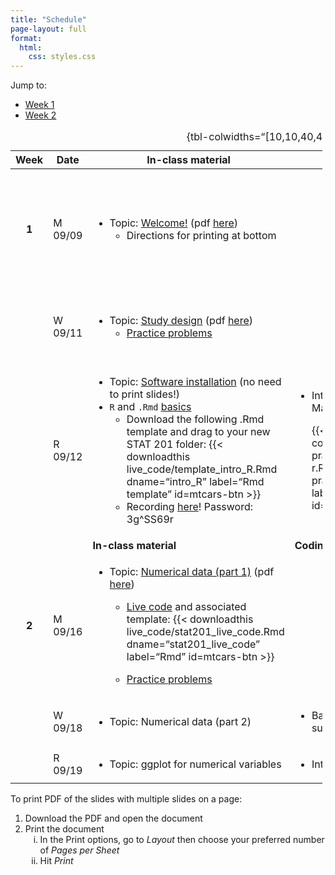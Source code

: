 ```yaml
---
title: "Schedule"
page-layout: full
format: 
  html:
    css: styles.css
---
```


Jump to:

-   [Week 1](#week1)
-   [Week 2](#week2)

+--------------+---------+------------------------------------------------------------------------------------------------------------------------------------------------------------------------------------------------+-----------------------------------------------------------------------------------------------------------------------------------------------+--------------------------------------------------------------------------------+
| Week         | Date    | In-class material                                                                                                                                                                              | Coding practice                                                                                                                               | Assignments                                                                    |
+:============:+=========+================================================================================================================================================================================================+===============================================================================================================================================+================================================================================+
| ::: {#week1} | M 09/09 | -   Topic: [Welcome!](slides/slides-00-welcome.qmd) (pdf [here](slides/pdf/slides-00.pdf))                                                                                                     |                                                                                                                                               | -   Bring your completed quiz to next class                                    |
| **1**        |         |     -   Directions for printing at bottom                                                                                                                                                      |                                                                                                                                               |                                                                                |
| :::          |         |                                                                                                                                                                                                |                                                                                                                                               | -   Fill out [this survey](https://forms.gle/GmbiQXXCEk7xejJt5) by next class. |
+--------------+---------+------------------------------------------------------------------------------------------------------------------------------------------------------------------------------------------------+-----------------------------------------------------------------------------------------------------------------------------------------------+--------------------------------------------------------------------------------+
|              | W 09/11 | -   Topic: [Study design](slides/slides-01-study-design.qmd) (pdf [here](slides/pdf/slides-01.pdf))                                                                                            |                                                                                                                                               | -   Wednesday problems on [Problem Set 1](homework/hw1.pdf)                    |
|              |         |     -   [Practice problems](practice_probs/practice-01-study-design.qmd)                                                                                                                       |                                                                                                                                               |                                                                                |
+--------------+---------+------------------------------------------------------------------------------------------------------------------------------------------------------------------------------------------------+-----------------------------------------------------------------------------------------------------------------------------------------------+--------------------------------------------------------------------------------+
|              | R 09/12 | -   Topic: [Software installation](slides/slides-02-toolkit-installation.qmd) (no need to print slides!)                                                                                       | -   Intro to R and R Markdown                                                                                                                 | -   Thursday problems on [Problem Set 1](homework/hw1.pdf)                     |
|              |         | -   `R` and `.Rmd` [basics](live_code/intro_R.qmd)                                                                                                                                             |                                                                                                                                               |                                                                                |
|              |         |     -   Download the following .Rmd template and drag to your new STAT 201 folder: {{< downloadthis live_code/template_intro_R.Rmd dname="intro_R" label="Rmd template" id=mtcars-btn >}}      |     {{< downloadthis coding_practice/coding-practice-02-intro-r.Rmd dname="coding-practice-intro-R" label="Coding practice" id=mtcars-btn >}} |                                                                                |
|              |         |     -   Recording [here](https://middlebury.zoom.us/rec/share/_fy_lpsyDzdPIUmfu7k8FA1NksnClGkSHz0cPTV5ZXuc39LywW9h5oXchUXWaqhi.x6RNwGidelNURP9U%20Passcode:%203g%5ESS69r)! Password: 3g\^SS69r |                                                                                                                                               |                                                                                |
+--------------+---------+------------------------------------------------------------------------------------------------------------------------------------------------------------------------------------------------+-----------------------------------------------------------------------------------------------------------------------------------------------+--------------------------------------------------------------------------------+
| ::: {#week2} |         | **In-class material**                                                                                                                                                                          | **Coding practice**                                                                                                                           | **Assignments**                                                                |
| :::          |         |                                                                                                                                                                                                |                                                                                                                                               |                                                                                |
+--------------+---------+------------------------------------------------------------------------------------------------------------------------------------------------------------------------------------------------+-----------------------------------------------------------------------------------------------------------------------------------------------+--------------------------------------------------------------------------------+
| **2**        | M 09/16 | -   Topic: [Numerical data (part 1)](slides/slides-03-numerical-pt1.qmd) (pdf [here](slides/pdf/slides-03.pdf))                                                                                |                                                                                                                                               | -   Monday problems on [Problem Set 2](homework/hw2.pdf)                       |
|              |         |                                                                                                                                                                                                |                                                                                                                                               |                                                                                |
|              |         |     -   [Live code](live_code/numerical_pt1_live.qmd) and associated template: {{< downloadthis live_code/stat201_live_code.Rmd dname="stat201_live_code" label="Rmd" id=mtcars-btn >}}        |                                                                                                                                               | -   [Sunflower field](homework/sunflower_field.pdf)                            |
|              |         |                                                                                                                                                                                                |                                                                                                                                               |                                                                                |
|              |         |     -   [Practice problems](practice_probs/practice-03-numerical-data-pt1.qmd)                                                                                                                 |                                                                                                                                               |                                                                                |
+--------------+---------+------------------------------------------------------------------------------------------------------------------------------------------------------------------------------------------------+-----------------------------------------------------------------------------------------------------------------------------------------------+--------------------------------------------------------------------------------+
|              | W 09/18 | -   Topic: Numerical data (part 2)                                                                                                                                                             | -   Basic plots and summary statistics in R                                                                                                   |                                                                                |
+--------------+---------+------------------------------------------------------------------------------------------------------------------------------------------------------------------------------------------------+-----------------------------------------------------------------------------------------------------------------------------------------------+--------------------------------------------------------------------------------+
|              | R 09/19 | -   Topic: ggplot for numerical variables                                                                                                                                                      | -   Introduction to ggplot                                                                                                                    |                                                                                |
+--------------+---------+------------------------------------------------------------------------------------------------------------------------------------------------------------------------------------------------+-----------------------------------------------------------------------------------------------------------------------------------------------+--------------------------------------------------------------------------------+

: {tbl-colwidths="\[10,10,40,40\]"}

To print PDF of the slides with multiple slides on a page:

1.  Download the PDF and open the document
2.  Print the document
    i.  In the Print options, go to *Layout* then choose your preferred number of *Pages per Sheet*
    ii. Hit *Print*
